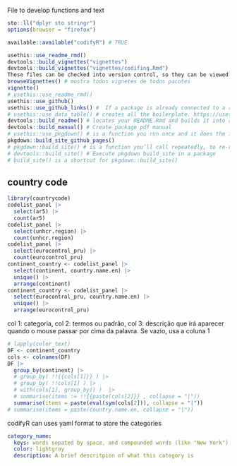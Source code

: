  File to develop functions and text

```r
sto::ll("dplyr sto stringr")
options(browser = "firefox")
```
```r
available::available("codifyR") # TRUE
```
```r
usethis::use_readme_rmd()
devtools::build_vignettes("vignettes")
devtools::build_vignettes("vignettes/codifing.Rmd")
These files can be checked into version control, so they can be viewed with browseVignettes() and vignette() if the package has been loaded with load_all()
browseVignettes() # mostra todos vignetes de todos pacotes
vignette()
# usethis::use_readme_rmd()
usethis::use_github()
usethis::use_github_links() #  If a package is already connected to a remote GitHub repository, usethis::use_github_links() can be called to just add the relevant links to DESCRIPTION.'use_github_links()'
# usethis::use_data_table() # creates all the boilerplate. https://usethis.r-lib.org/reference/use_data_table.html
devtools::build_readme() # locates your README.Rmd and builds it into a README.md
devtools::build_manual() # Create package pdf manual
# usethis::use_pkgdown() # is a function you run once and it does the initial, minimal setup necessary to start using pkgdown:
pkgdown::build_site_github_pages()
# pkgdown::build_site() # is a function you’ll call repeatedly, to re-render your site locally. In an extremely barebones package, https://r-pkgs.org/website.html
# devtools::build_site() # Execute pkgdown build_site in a package
# build_site() is a shortcut for pkgdown::build_site()
```
## country code
```r
library(countrycode)
codelist_panel |>
  select(ar5) |>
  count(ar5)
codelist_panel |>
  select(unhcr.region) |>
  count(unhcr.region)
codelist_panel |>
  select(eurocontrol_pru) |>
  count(eurocontrol_pru)
continent_country <- codelist_panel |>
  select(continent, country.name.en) |>
  unique() |>
  arrange(continent)
continent_country <- codelist_panel |>
  select(eurocontrol_pru, country.name.en) |>
  unique() |>
  arrange(eurocontrol_pru)
```
col 1: categoria, 
col 2: termos ou padrão, 
col 3: descrição que irá aparecer quando o mouse passar por cima da palavra. Se vazio, usa a coluna 1
```r
# lapply(color_text)
DF <- continent_country
cols <- colnames(DF)
DF |>
  group_by(continent) |>
  # group_by( !!{{cols[1]}} ) |>
  # group_by( !!cols[1] ) |>
  # with(cols[1], group_by() )  |>
  # summarise(items := !!{{paste(cols[2]}} , collapse = "|"))
  summarise(items = paste(eval(sym(cols[2])), collapse = "|"))
# summarise(items = paste(country.name.en, collapse = "|"))
```





codifyR can uses yaml format to store the categories 

```yml
category_name:
  keys: words sepated by space, and compounded words (like "New York") binded by underscore, like "New_York".
  color: lightgray
  description: A brief descritpion of what this category is
```





